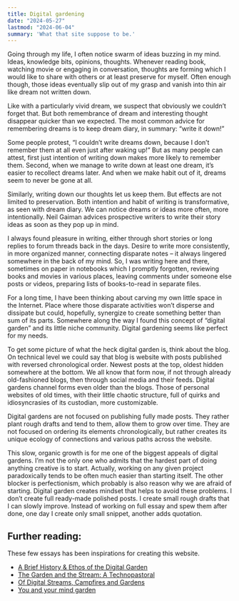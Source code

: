 ```yaml
---
title: Digital gardening
date: "2024-05-27"
lastmod: "2024-06-04"
summary: 'What that site suppose to be.'
---
```


Going through my life, I often notice swarm of ideas buzzing in my mind. Ideas, knowledge bits, opinions, thoughts. Whenever reading book, watching movie or engaging in conversation, thoughts are forming which I would like to share with others or at least preserve for myself. Often enough though, those ideas eventually slip out of my grasp and vanish into thin air like dream not written down.

Like with a particularly vivid dream, we suspect that obviously we couldn’t forget that. But both remembrance of dream and interesting thought disappear quicker than we expected. The most common advice for remembering dreams is to keep dream diary, in summary: “write it down!”

Some people protest, “I couldn’t write dreams down, because I don’t remember them at all even just after waking up!” But as many people can attest, first just intention of writing down makes more likely to remember them. Second, when we manage to write down at least one dream, it’s easier to recollect dreams later. And when we make habit out of it, dreams seem to never be gone at all.

Similarly, writing down our thoughts let us keep them. But effects are not limited to preservation. Both intention and habit of writing is transformative, as seen with dream diary. We can notice dreams or ideas more often, more intentionally. Neil Gaiman advices prospective writers to write their story ideas as soon as they pop up in mind.

I always found pleasure in writing, either through short stories or long replies to forum threads back in the days. Desire to write more consistently, in more organized manner, connecting disparate notes – it always lingered somewhere in the back of my mind. So, I was writing here and there, sometimes on paper in notebooks which I promptly forgotten, reviewing books and movies in various places, leaving comments under someone else posts or videos, preparing lists of books-to-read in separate files.

For a long time, I have been thinking about carving my own little space in the Internet. Place where those disparate activities won’t disperse and dissipate but could, hopefully, synergize to create something better than sum of its parts. Somewhere along the way I found this concept of “digital garden” and its little niche community. Digital gardening seems like perfect for my needs.

To get some picture of what the heck digital garden is, think about the blog. On technical level we could say that blog is website with posts published with reversed chronological order. Newest posts at the top, oldest hidden somewhere at the bottom. We all know that form now, if not through already old-fashioned blogs, then through social media and their feeds. Digital gardens channel forms even older than the blogs. Those of personal websites of old times, with their little chaotic structure, full of quirks and idiosyncrasies of its custodian, more customizable.

Digital gardens are not focused on publishing fully made posts. They rather plant rough drafts and tend to them, allow them to grow over time. They are not focused on ordering its elements chronologically, but rather creates its unique ecology of connections and various paths across the website.

This slow, organic growth is for me one of the biggest appeals of digital gardens. I’m not the only one who admits that the hardest part of doing anything creative is to start. Actually, working on any given project paradoxically tends to be often much easier than starting itself. The other blocker is perfectionism, which probably is also reason why we are afraid of starting. Digital garden creates mindset that helps to avoid these problems. I don’t create full ready-made polished posts. I create small rough drafts that I can slowly improve. Instead of working on full essay and spew them after done, one day I create only small snippet, another adds quotation.

## Further reading:

These few essays has been inspirations for creating this website.

* [A Brief History & Ethos of the Digital Garden](https://maggieappleton.com/garden-history)
* [The Garden and the Stream: A Technopastoral](https://hapgood.us/2015/10/17/the-garden-and-the-stream-a-technopastoral/)
* [Of Digital Streams, Campfires and Gardens](https://tomcritchlow.com/2018/10/10/of-gardens-and-wikis/)
* [You and your mind garden](https://nesslabs.com/mind-garden)